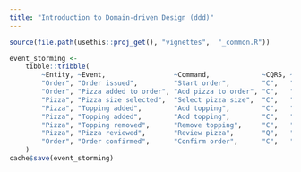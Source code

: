 ---
title: "Introduction to Domain-driven Design (ddd)"
---

```{r, include = FALSE}
source(file.path(usethis::proj_get(), "vignettes",  "_common.R"))
```


```{r event-storming-table}
event_storming <- 
    tibble::tribble(
        ~Entity, ~Event,                 ~Command,             ~CQRS, ~Example,
        "Order", "Order issued",         "Start order",        "C",   "",
        "Order", "Pizza added to order", "Add pizza to order", "C",   "",
        "Pizza", "Pizza size selected",  "Select pizza size",  "C",   "medium",
        "Pizza", "Topping added",        "Add topping",        "C",   "olives",
        "Pizza", "Topping added",        "Add topping",        "C",   "anchovy, but only on the right half",
        "Pizza", "Topping removed",      "Remove topping",     "C",   "no olives",
        "Pizza", "Pizza reviewed",       "Review pizza",       "Q",   "",
        "Order", "Order confirmed",      "Confirm order",      "C",   ""
    )
cache$save(event_storming)
```

